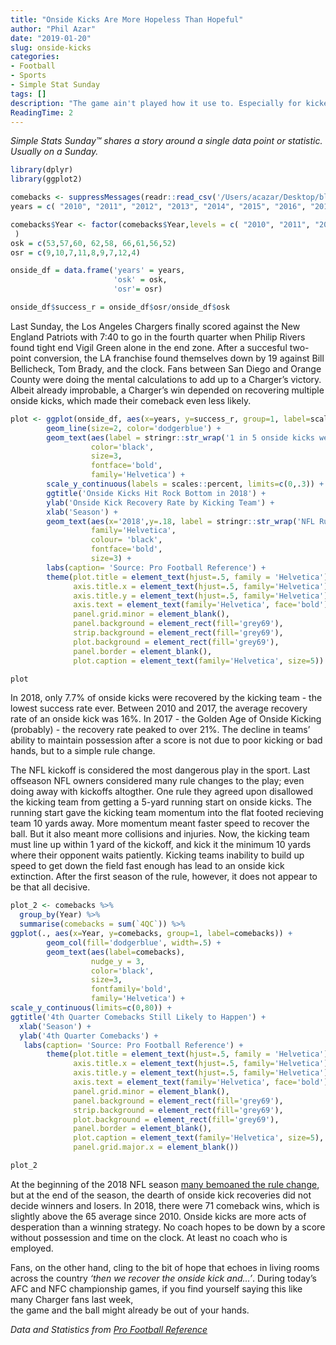 ```yaml
---
title: "Onside Kicks Are More Hopeless Than Hopeful"
author: "Phil Azar"
date: "2019-01-20"
slug: onside-kicks
categories: 
- Football
- Sports
- Simple Stat Sunday
tags: []
description: "The game ain't played how it use to. Especially for kickers."
ReadingTime: 2
---
```


*Simple Stats Sunday&trade; shares a story around a single data point or statistic. Usually on a Sunday.*

```r
library(dplyr)
library(ggplot2)

comebacks <- suppressMessages(readr::read_csv('/Users/acazar/Desktop/blog/projects/nfl_onside_kicks/data/comebacks_2010_18.csv'))
years = c( "2010", "2011", "2012", "2013", "2014", "2015", "2016", "2017", "2018")

comebacks$Year <- factor(comebacks$Year,levels = c( "2010", "2011", "2012", "2013", "2014", "2015", "2016", "2017", "2018")
 )
osk = c(53,57,60, 62,58, 66,61,56,52)
osr = c(9,10,7,11,8,9,7,12,4)

onside_df = data.frame('years' = years,
                       'osk' = osk, 
                       'osr'= osr)

onside_df$success_r = onside_df$osr/onside_df$osk


```

Last Sunday, the Los Angeles Chargers finally scored against the New England Patriots with 7:40 to go in the fourth quarter when Philip Rivers found tight end Vigil Green alone in the end zone. After a succesful two-point conversion, the LA franchise found themselves down by 19 against Bill Bellicheck, Tom Brady, and the clock. Fans between San Diego and Orange County were doing the mental calculations to add up to a Charger's victory. Albeit already improbable, a Charger's win depended on recovering multiple onside kicks, which made their comeback even less likely.

```r

plot <- ggplot(onside_df, aes(x=years, y=success_r, group=1, label=scales::percent(success_r))) +
        geom_line(size=2, color='dodgerblue') +
        geom_text(aes(label = stringr::str_wrap('1 in 5 onside kicks were recovered in 2017', 17), x='2017', y=.25),
                  color='black', 
                  size=3, 
                  fontface='bold',
                  family='Helvetica') +
        scale_y_continuous(labels = scales::percent, limits=c(0,.3)) +
        ggtitle('Onside Kicks Hit Rock Bottom in 2018') +
        ylab('Onside Kick Recovery Rate by Kicking Team') +
        xlab('Season') +
        geom_text(aes(x='2018',y=.18, label = stringr::str_wrap('NFL Rule Change', 5)), 
                  family='Helvetica', 
                  colour= 'black', 
                  fontface='bold',
                  size=3) +
        labs(caption= 'Source: Pro Football Reference') +
        theme(plot.title = element_text(hjust=.5, family = 'Helvetica'), 
              axis.title.x = element_text(hjust=.5, family='Helvetica'), 
              axis.title.y = element_text(hjust=.5, family='Helvetica'),
              axis.text = element_text(family='Helvetica', face='bold'),
              panel.grid.minor = element_blank(), 
              panel.background = element_rect(fill='grey69'), 
              strip.background = element_rect(fill='grey69'),
              plot.background = element_rect(fill='grey69'),
              panel.border = element_blank(), 
              plot.caption = element_text(family='Helvetica', size=5))

plot


```


In 2018, only 7.7% of onside kicks were recovered by the kicking team - the lowest success rate ever. Between 2010 and 2017, the average recovery rate of an onside kick was 16%. In 2017 - the Golden Age of Onside Kicking (probably) - the recovery rate peaked to over 21%. The decline in teams' ability to maintain possession after a score is not due to poor kicking or bad hands, but to a simple rule change. 

The NFL kickoff is considered the most dangerous play in the sport. Last offseason NFL owners considered many rule changes to the play; even doing away with kickoffs altogther. One rule they agreed upon disallowed the kicking team from getting a 5-yard running start on onside kicks. The running start gave the kicking team momentum into the flat footed recieving team 10 yards away. More momentum meant faster speed to recover the ball. But it also meant more collisions and injuries. Now, the kicking team must line up within 1 yard of the kickoff, and kick it the minimum 10 yards where their opponent waits patiently. Kicking teams inability to build up speed to get down the field fast enough has lead to an onside kick extinction. After the first season of the rule, however, it does not appear to be that all decisive.


```r

plot_2 <- comebacks %>% 
  group_by(Year) %>% 
  summarise(comebacks = sum(`4QC`)) %>% 
ggplot(., aes(x=Year, y=comebacks, group=1, label=comebacks)) +
        geom_col(fill='dodgerblue', width=.5) +
        geom_text(aes(label=comebacks), 
                  nudge_y = 3, 
                  color='black',
                  size=3, 
                  fontfamily='bold',
                  family='Helvetica') +
scale_y_continuous(limits=c(0,80)) +
ggtitle('4th Quarter Comebacks Still Likely to Happen') +
  xlab('Season') +
  ylab('4th Quarter Comebacks') +
   labs(caption= 'Source: Pro Football Reference') +
        theme(plot.title = element_text(hjust=.5, family = 'Helvetica'), 
              axis.title.x = element_text(hjust=.5, family='Helvetica'), 
              axis.title.y = element_text(hjust=.5, family='Helvetica'),
              axis.text = element_text(family='Helvetica', face='bold'),
              panel.grid.minor = element_blank(), 
              panel.background = element_rect(fill='grey69'), 
              strip.background = element_rect(fill='grey69'),
              plot.background = element_rect(fill='grey69'),
              panel.border = element_blank(), 
              plot.caption = element_text(family='Helvetica', size=5), 
              panel.grid.major.x = element_blank())

plot_2

```



At the beginning of the 2018 NFL season [many bemoaned the rule change](https://www.usatoday.com/story/sports/ftw/2018/09/10/the-nfls-new-kickoff-rules-have-made-onside-kicks-impossible/111299536/), but at the end of the season, the dearth of onside kick recoveries did not decide winners and losers. In 2018, there were 71 comeback wins, which is slightly above the 65 average since 2010. Onside kicks are more acts of desperation than a winning strategy. No coach hopes to be down by a score without possession and time on the clock. At least no coach who is employed. 

Fans, on the other hand, cling to the bit of hope that echoes in living rooms across the country *'then we recover the onside kick and...'*. During today's AFC and NFC championship games, if you find yourself saying this like many Charger fans last week,  
the game and the ball might already be out of your hands.


*Data and Statistics from [Pro Football Reference](https://www.pro-football-reference.com)*









